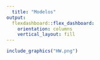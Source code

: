 ---
  title: "Modelos"
output: 
  flexdashboard::flex_dashboard:
    orientation: columns
    vertical_layout: fill
---

```{r hw_grafica, fig.align="center",out.width="600px"}
include_graphics("HW.png")
```
